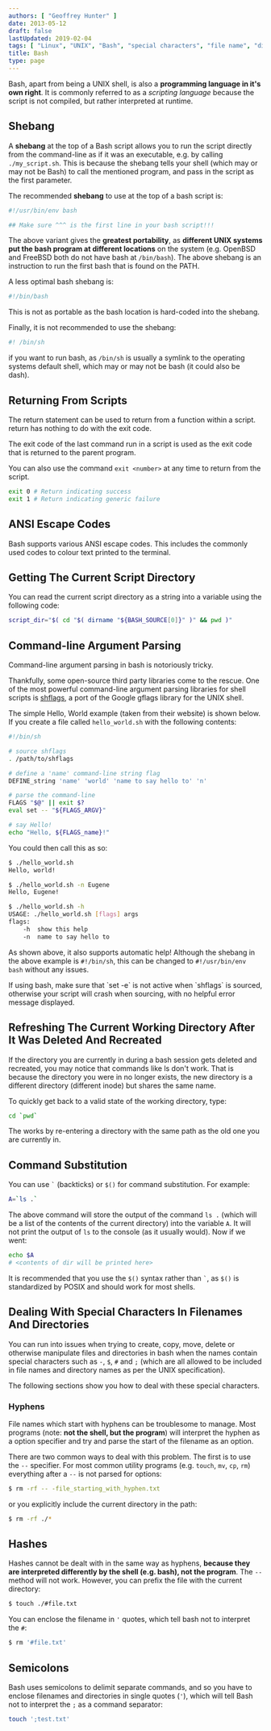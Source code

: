 ```yaml
---
authors: [ "Geoffrey Hunter" ]
date: 2013-05-12
draft: false
lastUpdated: 2019-02-04
tags: [ "Linux", "UNIX", "Bash", "special characters", "file name", "directory", "shell", "programming language", "script", "scripting", "shebang", "symlink", "argument parsing", "CLI", "command-line", "shflags" ]
title: Bash
type: page
---
```



Bash, apart from being a UNIX shell, is also a **programming language in it's own right**. It is commonly referred to as a _scripting language_ because the script is not compiled, but rather interpreted at runtime.

## Shebang

A **shebang** at the top of a Bash script allows you to run the script directly from the command-line as if it was an executable, e.g. by calling `./my_script.sh`. This is because the shebang tells your shell (which may or may not be Bash) to call the mentioned program, and pass in the script as the first parameter.

The recommended **shebang** to use at the top of a bash script is:

```sh
#!/usr/bin/env bash

## Make sure ^^^ is the first line in your bash script!!!
```

The above variant gives the **greatest portability**, as **different UNIX systems put the bash program at different locations** on the system (e.g. OpenBSD and FreeBSD both do not have bash at `/bin/bash`). The above shebang is an instruction to run the first bash that is found on the PATH.

A less optimal bash shebang is:

```sh    
#!/bin/bash
```

This is not as portable as the bash location is hard-coded into the shebang.

Finally, it is not recommended to use the shebang:

```sh    
#! /bin/sh
```

if you want to run bash, as `/bin/sh` is usually a symlink to the operating systems default shell, which may or may not be bash (it could also be dash).

## Returning From Scripts

The return statement can be used to return from a function within a script. return has nothing to do with the exit code.

The exit code of the last command run in a script is used as the exit code that is returned to the parent program.

You can also use the command `exit <number>` at any time to return from the script.

```sh    
exit 0 # Return indicating success
exit 1 # Return indicating generic failure
```

## ANSI Escape Codes

Bash supports various ANSI escape codes. This includes the commonly used codes to colour text printed to the terminal.

## Getting The Current Script Directory

You can read the current script directory as a string into a variable using the following code:

```sh    
script_dir="$( cd "$( dirname "${BASH_SOURCE[0]}" )" && pwd )"
```

## Command-line Argument Parsing

Command-line argument parsing in bash is notoriously tricky.

Thankfully, some open-source third party libraries come to the rescue. One of the most powerful command-line argument parsing libraries for shell scripts is [shflags](https://github.com/kward/shflags), a port of the Google gflags library for the UNIX shell.

The simple Hello, World example (taken from their website) is shown below. If you create a file called `hello_world.sh` with the following contents:

```sh    
#!/bin/sh

# source shflags
. /path/to/shflags

# define a 'name' command-line string flag
DEFINE_string 'name' 'world' 'name to say hello to' 'n'

# parse the command-line
FLAGS "$@" || exit $?
eval set -- "${FLAGS_ARGV}"

# say Hello!
echo "Hello, ${FLAGS_name}!"
```

You could then call this as so:

```sh    
$ ./hello_world.sh
Hello, world!

$ ./hello_world.sh -n Eugene
Hello, Eugene!

$ ./hello_world.sh -h
USAGE: ./hello_world.sh [flags] args
flags:
    -h  show this help
    -n  name to say hello to
```

As shown above, it also supports automatic help! Although the shebang in the above example is `#!/bin/sh`, this can be changed to `#!/usr/bin/env bash` without any issues. 

<Aside type="caution">
If using bash, make sure that `set -e` is not active when `shflags` is sourced, otherwise your script will crash when sourcing, with no helpful error message displayed.
</Aside>

## Refreshing The Current Working Directory After It Was Deleted And Recreated

If the directory you are currently in during a bash session gets deleted and recreated, you may notice that commands like ls don't work. That is because the directory you were in no longer exists, the new directory is a different directory (different inode) but shares the same name.

To quickly get back to a valid state of the working directory, type:

```sh
cd `pwd`
```

The works by re-entering a directory with the same path as the old one you are currently in.

## Command Substitution

You can use `` ` `` (backticks) or `$()` for command substitution. For example:

```sh
A=`ls .`
```

The above command will store the output of the command `ls .` (which will be a list of the contents of the current directory) into the variable `A`. It will not print the output of `ls` to the console (as it usually would). Now if we went:

```sh
echo $A
# <contents of dir will be printed here>
```

It is recommended that you use the `$()` syntax rather than `` ` ``, as `$()` is standardized by POSIX and should work for most shells.

## Dealing With Special Characters In Filenames And Directories

You can run into issues when trying to create, copy, move, delete or otherwise manipulate files and directories in bash when the names contain special characters such as `-`, `$`, `#` and `;` (which are all allowed to be included in file names and directory names as per the UNIX specification).

The following sections show you how to deal with these special characters.

### Hyphens

File names which start with hyphens can be troublesome to manage. Most programs (note: **not the shell, but the program**) will interpret the hyphen as a option specifier and try and parse the start of the filename as an option.

There are two common ways to deal with this problem. The first is to use the `--` specifier. For most common utility programs (e.g. `touch`, `mv`, `cp`, `rm`) everything after a `--` is not parsed for options:

```sh
$ rm -rf -- -file_starting_with_hyphen.txt
```

or you explicitly include the current directory in the path:

```sh
$ rm -rf ./*
```

## Hashes

Hashes cannot be dealt with in the same way as hyphens, **because they are interpreted differently by the shell (e.g. bash), not the program**. The `--` method will not work. However, you can prefix the file with the current directory:

```sh
$ touch ./#file.txt
```

You can enclose the filename in `'` quotes, which tell bash not to interpret the `#`:

```sh
$ rm '#file.txt'
```

## Semicolons

Bash uses semicolons to delimit separate commands, and so you have to enclose filenames and directories in single quotes (`'`), which will tell Bash not to interpret the `;` as a command separator:

```sh
touch ';test.txt'
```